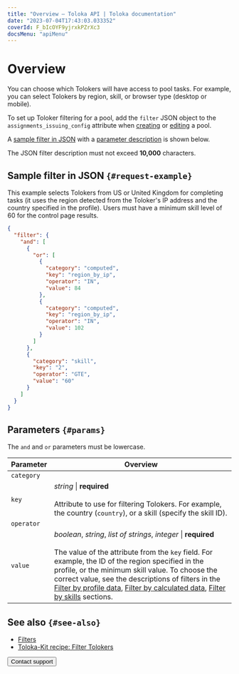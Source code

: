 ```yaml
---
title: "Overview — Toloka API | Toloka documentation"
date: "2023-07-04T17:43:03.033352"
coverId: F_bIcOYF9yjrxkPZrXc3
docsMenu: "apiMenu"
---
```



# Overview

You can choose which Tolokers will have access to pool tasks. For example, you can select Tolokers by region, skill, or browser type (desktop or mobile).

To set up Toloker filtering for a pool, add the `filter` JSON object to the `assignments_issuing_config` attribute when [creating](https://toloka.ai/docs/api/api-reference/#post-/pools) or [editing](https://toloka.ai/docs/api/api-reference/#put-/pools/-id-) a pool.

A [sample filter in JSON](#request-example) with a [parameter description](#params) is shown below.

<Note mode="note" title="Note">

The JSON filter description must not exceed **10,000** characters.

</Note>

## Sample filter in JSON `{#request-example}`

This example selects Tolokers from US or United Kingdom for completing tasks (it uses the region detected from the Toloker's IP address and the country specified in the profile). Users must have a minimum skill level of 60 for the control page results.

```json
{
  "filter": {
    "and": [
      {
        "or": [
          {
            "category": "computed",
            "key": "region_by_ip",
            "operator": "IN",
            "value": 84
          },
          {
            "category": "computed",
            "key": "region_by_ip",
            "operator": "IN",
            "value": 102
          }
        ]
      },
      {
        "category": "skill",
        "key": "2",
        "operator": "GTE",
        "value": "60"
      }
    ]
  }
}
```

## Parameters `{#params}`

<Note mode="note" title="Note">

The `and` and `or` parameters must be lowercase.

</Note>

Parameter | Overview
----- | -----
`category` | <FiltersTable1/>
`key` | _string_ \| **required**<br/><br/>Attribute to use for filtering Tolokers. For example, the country (`country`), or a skill (specify the skill ID).
`operator` | <FiltersTable2/>
`value` | _boolean_, _string_, _list of strings_, _integer_ \| **required**<br/><br/>The value of the attribute from the `key` field. For example, the ID of the region specified in the profile, or the minimum skill value. To choose the correct value, see the descriptions of filters in the [Filter by profile data](/docs/api/filter-profile), [Filter by calculated data](/docs/api/filter-computed), [Filter by skills](/docs/api/filter-skill) sections.

## See also `{#see-also}`

- [Filters](/docs/guide/filters)
- [Toloka-Kit recipe: Filter Tolokers](/docs/toloka-kit/recipes/filter-tolokers/)

<Button themeColor="light" view="default" size="l" type="link" url="/docs/guide/troubleshooting/support?form-source=api-filters">Contact support</Button>